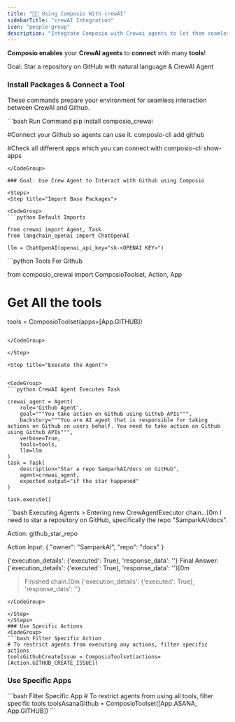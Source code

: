 ```yaml
---
title: "🦜🔗 Using Composio With crewAI"
sidebarTitle: "crewAI Integration"
icon: "people-group"
description: "Integrate Composio with Crewai agents to let them seamlessly interact with external apps"
---
```


**Composio enables** your **CrewAI agents** to **connect** with many **tools**!

<Tip>Goal: Star a repository on GitHub with natural language & CrewAI Agent</Tip>

### Install Packages & Connect a Tool

These commands prepare your environment for seamless interaction between CrewAI and Github.

<CodeGroup>
  ```bash Run Command
  pip install composio_crewai
  
  #Connect your Github so agents can use it. 
  composio-cli add github

  #Check all different apps which you can connect with 
  composio-cli show-apps
  ```
</CodeGroup>

### Goal: Use Crew Agent to Interact with Github using Composio

<Steps>
<Step title="Import Base Packages">

<CodeGroup>
```python Default Imports

from crewai import Agent, Task
from langchain_openai import ChatOpenAI

llm = ChatOpenAI(openai_api_key="sk-<OPENAI KEY>")

```
</CodeGroup>

</Step>

<Step title="Fetch all Tools via Composio">

<CodeGroup>
```python Tools For Github

from composio_crewai import ComposioToolset, Action, App

# Get All the tools
tools = ComposioToolset(apps=[App.GITHUB])
```

</CodeGroup>

</Step>

<Step title="Execute the Agent">


<CodeGroup>
```python CrewAI Agent Executes Task

crewai_agent = Agent(
    role='Github Agent',
    goal="""You take action on Github using Github APIs""",
    backstory="""You are AI agent that is responsible for taking actions on Github on users behalf. You need to take action on Github using Github APIs""",
    verbose=True,
    tools=tools,
    llm=llm
)
task = Task(
    description="Star a repo SamparkAI/docs on GitHub",
    agent=crewai_agent,
    expected_output="if the star happened"
)

task.execute()
```

</CodeGroup>

</Step>

<Step title="Check Response">

<CodeGroup>
```bash Executing Agents
> Entering new CrewAgentExecutor chain...[0m
I need to star a repository on GitHub, specifically the repo "SamparkAI/docs".

Action: 
github_star_repo

Action Input: 
{
  "owner": "SamparkAI",
  "repo": "docs"
}

{'execution_details': {'executed': True}, 'response_data': ''}
Final Answer: {'execution_details': {'executed': True}, 'response_data': ''}[0m

> Finished chain.[0m
{'execution_details': {'executed': True}, 'response_data': ''}
```
</CodeGroup>

</Step>
</Steps>
### Use Specific Actions
<CodeGroup>
```bash Filter Specific Action
# To restrict agents from executing any actions, filter specific actions
toolsGithubCreateIssue = ComposioToolset(actions=[Action.GITHUB_CREATE_ISSUE])
```
</CodeGroup>

### Use Specific Apps

<CodeGroup>
  ```bash Filter Specific App 
  # To restrict agents from using all tools, filter
  specific tools toolsAsanaGithub = ComposioToolset([App.ASANA, App.GITHUB]) 
  ```
</CodeGroup>
